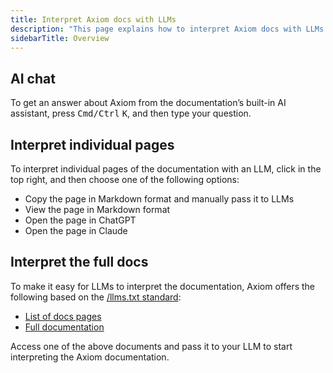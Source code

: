 ```yaml
---
title: Interpret Axiom docs with LLMs
description: "This page explains how to interpret Axiom docs with LLMs."
sidebarTitle: Overview
---
```


## AI chat

To get an answer about Axiom from the documentation’s built-in AI assistant, press <kbd>Cmd/Ctrl</kbd>&nbsp;<kbd>K</kbd>, and then type your question.

## Interpret individual pages

To interpret individual pages of the documentation with an LLM, click <Icon icon="chevron-down" iconType="solid" /> in the top right, and then choose one of the following options:
- Copy the page in Markdown format and manually pass it to LLMs
- View the page in Markdown format
- Open the page in ChatGPT
- Open the page in Claude

## Interpret the full docs

To make it easy for LLMs to interpret the documentation, Axiom offers the following based on the [/llms.txt standard](https://llmstxt.org/):

- [List of docs pages](https://axiom.co/docs/llms.txt)
- [Full documentation](https://axiom.co/docs/llms-full.txt) 

Access one of the above documents and pass it to your LLM to start interpreting the Axiom documentation.